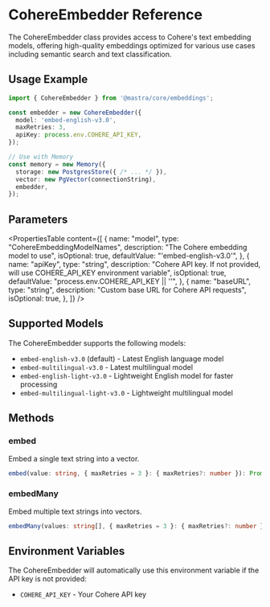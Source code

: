 # CohereEmbedder Reference

The CohereEmbedder class provides access to Cohere's text embedding models, offering high-quality embeddings optimized for various use cases including semantic search and text classification.

## Usage Example

```typescript
import { CohereEmbedder } from '@mastra/core/embeddings';

const embedder = new CohereEmbedder({
  model: 'embed-english-v3.0',
  maxRetries: 3,
  apiKey: process.env.COHERE_API_KEY,
});

// Use with Memory
const memory = new Memory({
  storage: new PostgresStore({ /* ... */ }),
  vector: new PgVector(connectionString),
  embedder,
});
```

## Parameters

<PropertiesTable
  content={[
    {
      name: "model",
      type: "CohereEmbeddingModelNames",
      description: "The Cohere embedding model to use",
      isOptional: true,
      defaultValue: "'embed-english-v3.0'",
    },
    {
      name: "apiKey",
      type: "string",
      description: "Cohere API key. If not provided, will use COHERE_API_KEY environment variable",
      isOptional: true,
      defaultValue: "process.env.COHERE_API_KEY || ''",
    },
    {
      name: "baseURL",
      type: "string",
      description: "Custom base URL for Cohere API requests",
      isOptional: true,
    },
  ]}
/>

## Supported Models

The CohereEmbedder supports the following models:

- `embed-english-v3.0` (default) - Latest English language model
- `embed-multilingual-v3.0` - Latest multilingual model
- `embed-english-light-v3.0` - Lightweight English model for faster processing
- `embed-multilingual-light-v3.0` - Lightweight multilingual model

## Methods

### embed

Embed a single text string into a vector.

```typescript
embed(value: string, { maxRetries = 3 }: { maxRetries?: number }): Promise<EmbedResult<string>>
```

### embedMany

Embed multiple text strings into vectors.

```typescript
embedMany(values: string[], { maxRetries = 3 }: { maxRetries?: number }): Promise<EmbedManyResult<string>>
```

## Environment Variables

The CohereEmbedder will automatically use this environment variable if the API key is not provided:

- `COHERE_API_KEY` - Your Cohere API key
